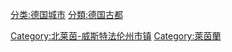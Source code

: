 [[分类:德国城市|分类:德国城市]]
[[Category:北莱茵-威斯特法伦州市镇|Category:北莱茵-威斯特法伦州市镇]]
[[Category:萊茵蘭|Category:萊茵蘭]]
[[分類:德国古都|分類:德国古都]]